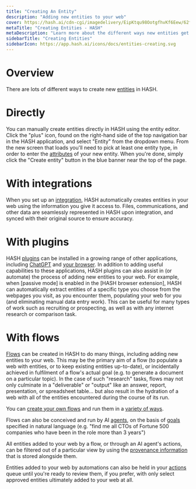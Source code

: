 ```yaml
---
title: "Creating An Entity"
description: "Adding new entities to your web"
cover: https://hash.ai/cdn-cgi/imagedelivery/EipKtqu98OotgfhvKf6Eew/62f008f4-e749-4a7b-1962-eede84307600/public
metaTitle: "Creating Entities - HASH"
metaDescription: "Learn more about the different ways new entities get created in HASH and which ones are best-suited to your case"
sidebarTitle: "Creating Entities"
sidebarIcon: https://app.hash.ai/icons/docs/entities-creating.svg
---
```


# Overview

There are lots of different ways to create new [entities](/guide/entities) in HASH.

# Directly

You can manually create entities directly in HASH using the entity editor. Click the "plus" icon, found on the right-hand side of the top navigation bar in the HASH application, and select "Entity" from the dropdown menu. From the new screen that loads you'll need to pick at least one entity type, in order to enter the [attributes](/guide/entities/attributes) of your new entity. When you're done, simply click the "Create entity" button in the blue banner near the top of the page.

# With integrations

When you set up an [integration](/guide/integrations), HASH automatically creates entities in your web using the information you give it access to. Files, communications, and other data are seamlessly represented in HASH upon integration, and synced with their original source to ensure accuracy.

# With plugins

HASH [plugins](/guide/plugins) can be installed in a growing range of other applications, including [ChatGPT](/guide/plugins#hashgpt) and [your browser](/guide/plugins#browsers). In addition to adding useful capabilities to these applications, HASH plugins can also assist in (or automate) the process of adding new entities to your web. For example, when [passive mode] is enabled in the [HASH browser extension], HASH can automatically extract entities of a specific type you choose from the webpages you visit, as you encounter them, populating your web for you (and eliminating manual data entry work). This can be useful for many types of work such as recruiting or prospecting, as well as with any internet research or comparison task.

# With flows

[Flows](/guide/flows) can be created in HASH to do many things, including adding new entities to your web. This may be the primary aim of a flow (to populate a web with entities, or to keep existing entities up-to-date), or incidentally achieved in fulfilment of a flow's actual goal (e.g. to generate a document on a particular topic). In the case of such "research" tasks, flows may not only culminate in a "deliverable" or "output" like an answer, report, presentation, or spreadsheet table... but also result in the hydration of a web with all of the entities encountered during the course of its run.

You can [create your own flows](/guide/flows/creating) and run them in a [variety of ways](/guide/flows#runs).

Flows can also be conceived and run by AI [agents](/guide/agents), on the basis of [goals](/guide/agents/goals) specified in natural language (e.g. "find me all CTOs of Fortune 500 companies who have been in the role more than 3 years")

All entities added to your web by a flow, or through an AI agent's actions, can be filtered out of a particular view by using the [provenance information](/guide/webs/history) that is stored alongside them.

Entities added to your web by automations can also be held in your [actions](/guide/flows/actions) queue until you're ready to review them, if you prefer, with only select approved entities ultimately added to your web at all.
